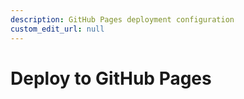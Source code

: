 ```yaml
---
description: GitHub Pages deployment configuration
custom_edit_url: null
---
```


# Deploy to GitHub Pages

<!-- This article outlines how to configure custom GitHub Pages deployments. Read the [official docs](https://docusaurus.io/docs/deployment#deploying-to-github-pages) to learn more. -->




<ComingSoon />
